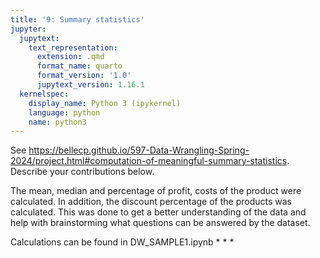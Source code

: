 ```yaml
---
title: '9: Summary statistics'
jupyter:
  jupytext:
    text_representation:
      extension: .qmd
      format_name: quarto
      format_version: '1.0'
      jupytext_version: 1.16.1
  kernelspec:
    display_name: Python 3 (ipykernel)
    language: python
    name: python3
---
```


See <https://bellecp.github.io/597-Data-Wrangling-Spring-2024/project.html#computation-of-meaningful-summary-statistics>.
Describe your contributions below.

The mean, median and percentage of profit, costs of the product were calculated. In addition, the discount percentage of the products was calculated. This was done to get a better understanding of the data and help with brainstorming what questions can be answered by the dataset.


Calculations can be found in DW_SAMPLE1.ipynb
* * *

